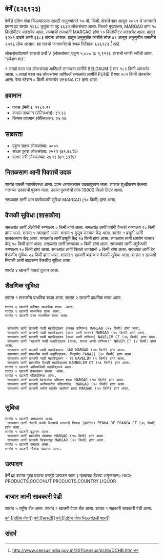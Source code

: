 {{माहितीचौकट भारतीय न्यायक्षेत्र
|प्रकार=शार
|जनगणना २०११_स्थलनिर्देशांक=626923
|स्थानीक_नांव=वेर्णें
|तालुका_नांव=सास्टी
|जिल्लो_नांव=दक्षिण गोवा
|राज्य_नांव =गोवा
|विभाग=
|जिल्लो =[[दक्षिण गोवा]]
|तालुका_नांवे =[[सास्टी]]
|लागींचें शार=[[BELGAUM]]
|अक्षांश=
|रेखांश=
|शोधक_स्थान =right
|क्षेत्रफळ_एकूण=15
|दर्या सपाटी पसून उंची=
|लोकसंख्या_एकूण=6632
|लोकसंख्या_वर्स=2011
|लोकसंख्या_घनत्व=442
|लोकसंख्या_पुरूश=3249
|लोकसंख्या_स्त्री=3383
|लिंग_गुणोत्तर=1041
|अधिकृत_भाशा=[[कोंकणी, मराठी]]
}}

== वेर्णें (६२६९२३) ==

वेर्णें हें दक्षिण गोवा जिल्ल्यांतल्या सास्टी तालुक्यांतलें १५ चौ. किमी. क्षेत्राचें शार आसून २०११ चे जनगणने प्रमाण ह्या शारांत १६६८ कुटुंबां वा वट्ट ६६३२ लोकसंख्या आसा. जिल्लो मुख्यालय, MARGAO हांगां १० किलोमीटर अंतराचेर आसा. राज्याची राजधानी MARGAO हांगां १० किलोमीटर अंतराचेर आसा.   हातूंत ३२४९ दादले आनी ३३८३ बांयलां आसात. हातूंत अनुसुचीत जातीचे लोक ४८ आसून अनुसुचीत जमातीचे २५१६ लोक आसात. ह्या गांवचो जनगणनेतचो स्थळ निर्देशांक ६२६९२३  <ref>http://www.censusindia.gov.in/2011census/dchb/DCHB.html</ref> आहे.

लोकसंख्योप्रमाणे शाराचो दर्जो V (लोकसंख्या_एकूण ५,००० to ९,९९९).
शाराची नागरी स्थीती आसा. 'सर्वेक्षण शार'.

१  लाखां परस चड लोकसंख्या आशिल्लें सगळ्यांत लागींचें BELGAUM हें शार १८३ किमी अंतराचेर आसा. ५  लाखां परस चड लोकसंख्या आशिल्लें सगळ्यांत लागींचें PUNE हें शार ५०१ किमी अंतराचेर आसा. रेल्व स्टेशन ० किमी अंतराचेर VERNA CT हांगां आसा.


== हवामान ==  
* पावस (मिमी.): २९८२.२१ 
* कमाल तापमान (सेल्सिअस): ३१.३३
* किमान तापमान (सेल्सिअस): २४.१७


== साक्षरता ==  
* एकूण साक्षर लोकसंख्या: ५००५
* साक्षर पुरुश लोकसंख्या: २५९२ (७९.७८%)
* साक्षर स्त्री लोकसंख्या: २४१३ (७१.३३%)


== नितळसाण आनी पिवपाचें उदक ==  
शारांत उकती गटारवेवस्था आसा.
ल्हान धरणांतल्यान उदकापुरवण जाता. शाराक शुध्दीकरण केल्ल्या नळाच्या उदकाची पुरवण जाता. उदका पुरवणेची तांक 10000 किलो लिटर आसा.

सगळ्यांत लागीं आग पालोवपाची सुविधा MARGAO (१० किमी) हांगां आसा.


== वैजकी सुविधा (शासकीय) ==
सगळ्यांत लागीं अ‍ॅलोपॅथी रुग्णालय ० किमी हांगां आसा.
सगळ्यांत लागीं पर्यायी वैजकी रुग्णालय २० किमी हांगां आसा.
﻿शारांत १ दवाखानो आसा.
﻿शारांत १ कुटूंब कल्याण केंद्र आसा.
﻿शारांत १ प्रसूती आनी बालकल्याण केंद्र आसा.
सगळ्यांत लागीं प्रसूती केंद्र १७ किमी हांगां आसा.
सगळ्यांत लागीं क्षयरोग उपचार केंद्र  १० किमी हांगां आसा.
सगळ्यांत लागीं रुग्णालय ० किमी हांगां आसा.
सगळ्यांत लागीं पशुवैजकी रुग्णालय  १० किमी हांगां आसा.
सगळ्यांत लागीं फिरतो दवाखानो ० किमी हांगां आसा.
सगळ्यांत लागीं हेर वैजकीय सुविधा २२ किमी हांगां आसा.
﻿शारांत १ खाजगी बाह्यरुग्ण वैजकी सुविधा आसा.
﻿शारांत १ खाजगी निवासी आनी बाह्यरुग्ण वैजकीय सुविधा आसा.

शारांत ४ खाजगी वखदां दुकान आसा.


== शैक्षणिक सुविधा ==
﻿शारांत १ शासकीय प्राथमिक शाळा आसा. शारांत २ खाजगी प्राथमिक शाळा आसा. 
 शारांत २ खाजगी कनिश्ठ माध्यमिक शाळा  आसा.  
 शारांत २ खाजगी माध्यमिक शाळा आसा.  
 ﻿शारांत १ खाजगी उच्च माध्यमिक शाळा आसा.  
   
   
  सगळ्यांत लागीं खाजगी पदवी महाविद्यालय (फक्त वाणिज्य) MARGAO (१४ किमी) हांगां आसा.
  सगळ्यांत लागीं खाजगी पदवी महाविद्यालय (कला आणी शास्त्र) MARGAO (१४ किमी) हांगां आसा.
  सगळ्यांत लागीं खाजगी पदवी महाविद्यालय (कला आणी वाणिज्य) NAVELIM CT (१६ किमी) हांगां आसा.
  सगळ्यांत लागीं "खाजगी पदवी महाविद्यालय (कला, शास्त्र आणी वाणिज्य)" NUVEM CT (४ किमी) हांगां आसा.
  सगळ्यांत लागीं खाजगी पदवी महाविद्यालय- विधी MARGAO (१० किमी) हांगां आसा.
  सगळ्यांत लागीं शासकीय पदवी महाविद्यालय- विद्यापीठ PANAJI (२० किमी) हांगां आसा.
  सगळ्यांत लागीं खाजगी पदवी महाविद्यालय - हेर NAVELIM (९ किमी) हांगां आसा.
  सगळ्यांत लागीं शासकीय वैजकी महाविद्यालय BAMBOLIM CT (१६ किमी) हांगां आसा.
 ﻿शारांत १ खाजगी अभियांत्रिकी महाविद्यालय आसा.  
 ﻿शारांत १ खाजगी वैवस्थापन संस्था  आसा.  
 ﻿शारांत १ खाजगी पॉलिटेक्निक आसा.  
  सगळ्यांत लागीं खाजगी वेवसायीक प्रशिक्षण शाळा MARGAO (१० किमी) हांगां आसा.
  सगळ्यांत लागीं खाजगी अनौपचारीक प्रशिक्षणकेंद्र  MARGAO (१० किमी) हांगां आसा.
  सगळ्यांत लागीं खाजगी अपंगां खातीर खाशेली शाळा MARGAO (१२ किमी) हांगां आसा.
   


== सुविधा ==
 ﻿शारांत १ खाजगी अऩाथाश्रम आसा.  
  सगळ्यांत लागीं नोकरी करपी स्त्रियांचें सरकारी निवास (हॉस्टेल) PENHA DE FRANCA CT (२६ किमी) हांगां आसा.
 ﻿शारांत १ खाजगी वृद्धाश्रम आसा.  
  सगळ्यांत लागीं शासकीय खेळांगण MARGAO (१० किमी) हांगां आसा.
  सगळ्यांत लागीं खाजगी चित्रपटगृह MARGAO (१० किमी) हांगां आसा.
 ﻿शारांत १ खाजगी सभाघर आसा.  
 ﻿शारांत १ खाजगी भौशीक ग्रंथालय आसा.  


== उत्पादन ==
वेर्णें ह्या शारांत मुखा वयल्या वस्तूंचें उत्पादन जाता ( म्हत्वाच्या देंवत्या अनुक्रमान): RICE PRODUCTS,COCONUT PRODUCTS,COUNTRY LIQUOR


== बाजार आनी सावकारी पेडी  ==
शारांत ५ राष्ट्रीय बँक आसा.
﻿शारांत १ खाजगी वेपार बँक आसा.
﻿शारांत १ सहकारी सावकारी पेडी  आसा.





[[वर्ग:[[दक्षिण गोवा]]]]
[[वर्ग:[[सास्टी]]]]
[[वर्ग:[[दक्षिण गोवा जिल्ल्यांतलीं शारां]]]]


== संदर्भ ==
 


